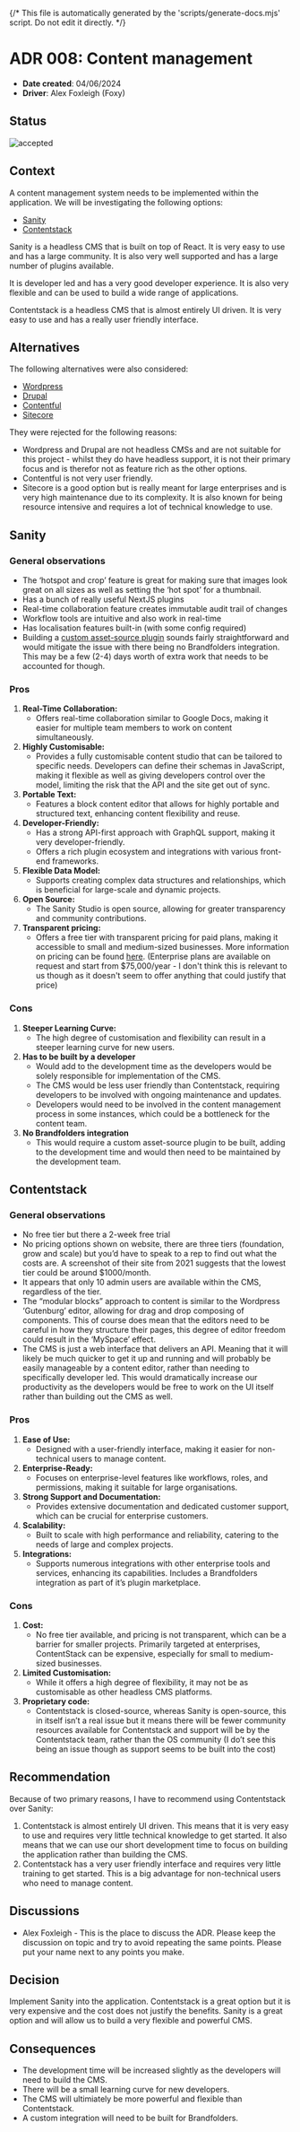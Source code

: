 {/* This file is automatically generated by the 'scripts/generate-docs.mjs' script. Do not edit it directly. */}

<Meta title="Architectural Decisions/008: Content Management" />

# ADR 008: Content management

- **Date created**: 04/06/2024
- **Driver**: Alex Foxleigh (Foxy)

## Status

![accepted]

## Context

A content management system needs to be implemented within the application. We will be investigating
the following options:

- [Sanity](https://sanity.io/)
- [Contentstack](https://www.contentstack.com/)

Sanity is a headless CMS that is built on top of React. It is very easy to use and has a large
community. It is also very well supported and has a large number of plugins available.

It is developer led and has a very good developer experience. It is also very flexible and can be
used to build a wide range of applications.

Contentstack is a headless CMS that is almost entirely UI driven. It is very easy to use and has
a really user friendly interface.

## Alternatives

The following alternatives were also considered:

- [Wordpress](https://wordpress.com/)
- [Drupal](https://www.drupal.org/)
- [Contentful](https://www.contentful.com/)
- [Sitecore](https://www.sitecore.com/)

They were rejected for the following reasons:

- Wordpress and Drupal are not headless CMSs and are not suitable for this project - whilst they do have headless support, it is not their primary focus and is therefor not as feature rich as the other options.
- Contentful is not very user friendly.
- Sitecore is a good option but is really meant for large enterprises and is very high maintenance due to its complexity. It is also known for being resource intensive and requires a lot of technical knowledge to use.

## Sanity

### General observations

- The ‘hotspot and crop’ feature is great for making sure that images look great on all sizes as well as setting the ‘hot spot’ for a thumbnail.
- Has a bunch of really useful NextJS plugins
- Real-time collaboration feature creates immutable audit trail of changes
- Workflow tools are intuitive and also work in real-time
- Has localisation features built-in (with some config required)
- Building a [custom asset-source plugin](https://www.sanity.io/docs/custom-asset-sources) sounds fairly straightforward and would mitigate the issue with there being no Brandfolders integration. This may be a few (2-4) days worth of extra work that needs to be accounted for though.

### Pros

1. **Real-Time Collaboration:**
   - Offers real-time collaboration similar to Google Docs, making it easier for multiple team members to work on content simultaneously.
2. **Highly Customisable:**
   - Provides a fully customisable content studio that can be tailored to specific needs. Developers can define their schemas in JavaScript, making it flexible as well as giving developers control over the model, limiting the risk that the API and the site get out of sync.
3. **Portable Text:**
   - Features a block content editor that allows for highly portable and structured text, enhancing content flexibility and reuse.
4. **Developer-Friendly:**
   - Has a strong API-first approach with GraphQL support, making it very developer-friendly.
   - Offers a rich plugin ecosystem and integrations with various front-end frameworks.
5. **Flexible Data Model:**
   - Supports creating complex data structures and relationships, which is beneficial for large-scale and dynamic projects.
6. **Open Source:**
   - The Sanity Studio is open source, allowing for greater transparency and community contributions.
7. **Transparent pricing:**
   - Offers a free tier with transparent pricing for paid plans, making it accessible to small and medium-sized businesses. More information on pricing can be found [here](https://www.sanity.io/pricing). (Enterprise plans are available on request and start from $75,000/year - I don't think this is relevant to us though as it doesn't seem to offer anything that could justify that price)

### Cons

1. **Steeper Learning Curve:**
   - The high degree of customisation and flexibility can result in a steeper learning curve for new users.
2. **Has to be built by a developer**
   - Would add to the development time as the developers would be solely responsible for implementation of the CMS.
   - The CMS would be less user friendly than Contentstack, requiring developers to be involved with ongoing maintenance and updates.
   - Developers would need to be involved in the content management process in some instances, which could be a bottleneck for the content team.
3. **No Brandfolders integration**
   - This would require a custom asset-source plugin to be built, adding to the development time and would then need to be maintained by the development team.

## Contentstack

### General observations

- No free tier but there a 2-week free trial
- No pricing options shown on website, there are three tiers (foundation, grow and scale) but you’d have to speak to a rep to find out what the costs are. A screenshot of their site from 2021 suggests that the lowest tier could be around $1000/month.
- It appears that only 10 admin users are available within the CMS, regardless of the tier.
- The “modular blocks” approach to content is similar to the Wordpress ‘Gutenburg’ editor, allowing for drag and drop composing of components. This of course does mean that the editors need to be careful in how they structure their pages, this degree of editor freedom could result in the ‘MySpace’ effect.
- The CMS is just a web interface that delivers an API. Meaning that it will likely be much quicker to get it up and running and will probably be easily manageable by a content editor, rather than needing to specifically developer led. This would dramatically increase our productivity as the developers would be free to work on the UI itself rather than building out the CMS as well.

### Pros

1. **Ease of Use:**
   - Designed with a user-friendly interface, making it easier for non-technical users to manage content.
2. **Enterprise-Ready:**
   - Focuses on enterprise-level features like workflows, roles, and permissions, making it suitable for large organisations.
3. **Strong Support and Documentation:**
   - Provides extensive documentation and dedicated customer support, which can be crucial for enterprise customers.
4. **Scalability:**
   - Built to scale with high performance and reliability, catering to the needs of large and complex projects.
5. **Integrations:**
   - Supports numerous integrations with other enterprise tools and services, enhancing its capabilities. Includes a Brandfolders integration as part of it’s plugin marketplace.

### Cons

1. **Cost:**
   - No free tier available, and pricing is not transparent, which can be a barrier for smaller projects. Primarily targeted at enterprises, ContentStack can be expensive, especially for small to medium-sized businesses.
2. **Limited Customisation:**
   - While it offers a high degree of flexibility, it may not be as customisable as other headless CMS platforms.
3. **Proprietary code:**
   - Contentstack is closed-source, whereas Sanity is open-source, this in itself isn’t a real issue but it means there will be fewer community resources available for Contentstack and support will be by the Contentstack team, rather than the OS community (I do’t see this being an issue though as support seems to be built into the cost)

## Recommendation

Because of two primary reasons, I have to recommend using Contentstack over Sanity:

1. Contentstack is almost entirely UI driven. This means that it is very easy to use and requires
   very little technical knowledge to get started. It also means that we can use our short
   development time to focus on building the application rather than building the CMS.
2. Contentstack has a very user friendly interface and requires very little training to get started.
   This is a big advantage for non-technical users who need to manage content.

## Discussions

- Alex Foxleigh - This is the place to discuss the ADR. Please keep the discussion
  on topic and try to avoid repeating the same points. Please put your name next to
  any points you make.

## Decision

Implement Sanity into the application. Contentstack is a great option but it is very expensive and the cost does not justify the benefits. Sanity is a great option and will allow us to build a very flexible and powerful CMS.

## Consequences

- The development time will be increased slightly as the developers will need to build the CMS.
- There will be a small learning curve for new developers.
- The CMS will ultimiately be more powerful and flexible than Contentstack.
- A custom integration will need to be built for Brandfolders.

[proposed]: https://img.shields.io/badge/Proposed-yellow?style=for-the-badge
[accepted]: https://img.shields.io/badge/Accepted-green?style=for-the-badge
[superceded]: https://img.shields.io/badge/Superceded-orange?style=for-the-badge
[rejected]: https://img.shields.io/badge/Rejected-red?style=for-the-badge
[deprecated]: https://img.shields.io/badge/Deprecated-grey?style=for-the-badge


